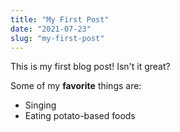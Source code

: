 ```yaml
---
title: "My First Post"
date: "2021-07-23"
slug: "my-first-post"
---
```


This is my first blog post! Isn't it great?

Some of my **favorite** things are:

- Singing
- Eating potato-based foods
